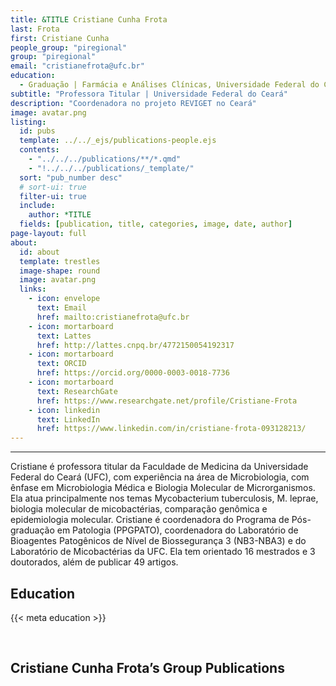 ---
title: &TITLE Cristiane Cunha Frota
last: Frota
first: Cristiane Cunha
people_group: "piregional"
group: "piregional"
email: "cristianefrota@ufc.br"
education:
  - Graduação | Farmácia e Análises Clínicas, Universidade Federal do Ceará (UFC) <br> Mestrado | Patologia, Universidade Federal do Ceará (UFC) <br> Doutorado | Micobactérias, University College London - National Institute for Medical Research
subtitle: "Professora Titular | Universidade Federal do Ceará"
description: "Coordenadora no projeto REVIGET no Ceará"
image: avatar.png
listing:
  id: pubs
  template: ../../_ejs/publications-people.ejs
  contents:
    - "../../../publications/**/*.qmd"
    - "!../../../publications/_template/"
  sort: "pub_number desc"
  # sort-ui: true
  filter-ui: true
  include:
    author: *TITLE
  fields: [publication, title, categories, image, date, author]
page-layout: full
about:
  id: about
  template: trestles
  image-shape: round
  image: avatar.png
  links:
    - icon: envelope
      text: Email
      href: mailto:cristianefrota@ufc.br
    - icon: mortarboard
      text: Lattes
      href: http://lattes.cnpq.br/4772150054192317
    - icon: mortarboard
      text: ORCID
      href: https://orcid.org/0000-0003-0018-7736
    - icon: mortarboard
      text: ResearchGate
      href: https://www.researchgate.net/profile/Cristiane-Frota
    - icon: linkedin
      text: LinkedIn
      href: https://www.linkedin.com/in/cristiane-frota-093128213/
---

<hr>

:::{#about}

Cristiane é professora titular da Faculdade de Medicina da Universidade Federal do Ceará (UFC), com experiência na área de Microbiologia, com ênfase em Microbiologia Médica e Biologia Molecular de Microrganismos. Ela atua principalmente nos temas Mycobacterium tuberculosis, M. leprae, biologia molecular de micobactérias, comparação genômica e epidemiologia molecular. Cristiane é coordenadora do Programa de Pós-graduação em Patologia (PPGPATO), coordenadora do Laboratório de Bioagentes Patogênicos de Nível de Biossegurança 3 (NB3-NBA3) e do Laboratório de Micobactérias da UFC. Ela tem orientado 16 mestrados e 3 doutorados, além de publicar 49 artigos.

## Education
{{< meta education >}}

<br>

:::

## Cristiane Cunha Frota's Group Publications

:::{#pubs}
:::
